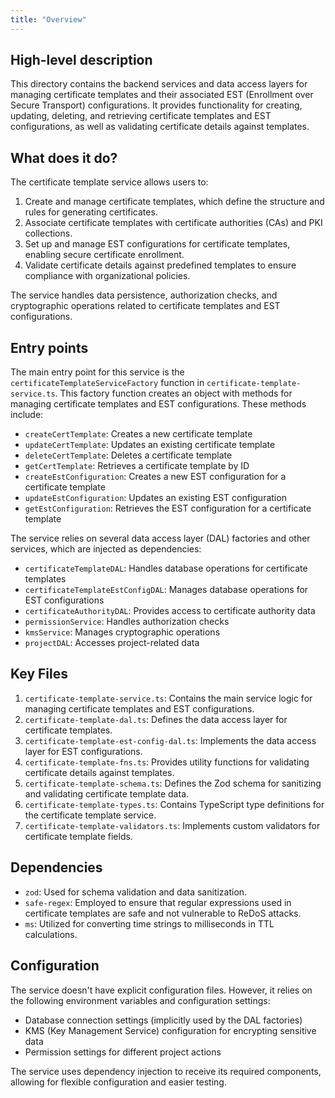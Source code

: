 ```yaml
---
title: "Overview"
---
```


## High-level description
This directory contains the backend services and data access layers for managing certificate templates and their associated EST (Enrollment over Secure Transport) configurations. It provides functionality for creating, updating, deleting, and retrieving certificate templates and EST configurations, as well as validating certificate details against templates.

## What does it do?
The certificate template service allows users to:
1. Create and manage certificate templates, which define the structure and rules for generating certificates.
2. Associate certificate templates with certificate authorities (CAs) and PKI collections.
3. Set up and manage EST configurations for certificate templates, enabling secure certificate enrollment.
4. Validate certificate details against predefined templates to ensure compliance with organizational policies.

The service handles data persistence, authorization checks, and cryptographic operations related to certificate templates and EST configurations.

## Entry points
The main entry point for this service is the `certificateTemplateServiceFactory` function in `certificate-template-service.ts`. This factory function creates an object with methods for managing certificate templates and EST configurations. These methods include:

- `createCertTemplate`: Creates a new certificate template
- `updateCertTemplate`: Updates an existing certificate template
- `deleteCertTemplate`: Deletes a certificate template
- `getCertTemplate`: Retrieves a certificate template by ID
- `createEstConfiguration`: Creates a new EST configuration for a certificate template
- `updateEstConfiguration`: Updates an existing EST configuration
- `getEstConfiguration`: Retrieves the EST configuration for a certificate template

The service relies on several data access layer (DAL) factories and other services, which are injected as dependencies:

- `certificateTemplateDAL`: Handles database operations for certificate templates
- `certificateTemplateEstConfigDAL`: Manages database operations for EST configurations
- `certificateAuthorityDAL`: Provides access to certificate authority data
- `permissionService`: Handles authorization checks
- `kmsService`: Manages cryptographic operations
- `projectDAL`: Accesses project-related data

## Key Files
1. `certificate-template-service.ts`: Contains the main service logic for managing certificate templates and EST configurations.
2. `certificate-template-dal.ts`: Defines the data access layer for certificate templates.
3. `certificate-template-est-config-dal.ts`: Implements the data access layer for EST configurations.
4. `certificate-template-fns.ts`: Provides utility functions for validating certificate details against templates.
5. `certificate-template-schema.ts`: Defines the Zod schema for sanitizing and validating certificate template data.
6. `certificate-template-types.ts`: Contains TypeScript type definitions for the certificate template service.
7. `certificate-template-validators.ts`: Implements custom validators for certificate template fields.

## Dependencies
- `zod`: Used for schema validation and data sanitization.
- `safe-regex`: Employed to ensure that regular expressions used in certificate templates are safe and not vulnerable to ReDoS attacks.
- `ms`: Utilized for converting time strings to milliseconds in TTL calculations.

## Configuration
The service doesn't have explicit configuration files. However, it relies on the following environment variables and configuration settings:

- Database connection settings (implicitly used by the DAL factories)
- KMS (Key Management Service) configuration for encrypting sensitive data
- Permission settings for different project actions

The service uses dependency injection to receive its required components, allowing for flexible configuration and easier testing.